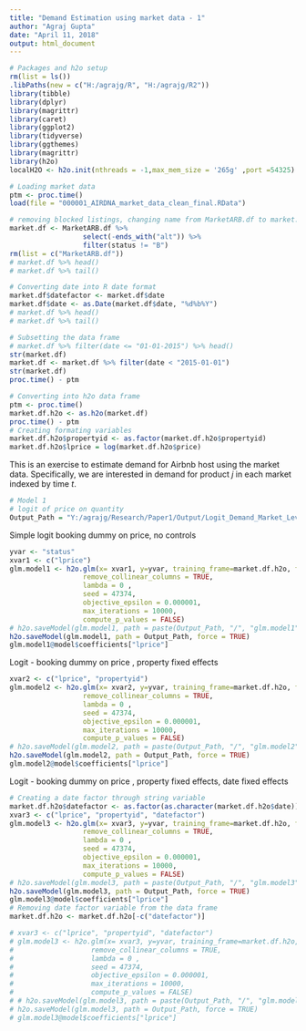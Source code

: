 ```yaml
---
title: "Demand Estimation using market data - 1"
author: "Agraj Gupta"
date: "April 11, 2018"
output: html_document
---
```



```r
# Packages and h2o setup 
rm(list = ls())
.libPaths(new = c("H:/agrajg/R", "H:/agrajg/R2")) 
library(tibble)
library(dplyr)
library(magrittr)
library(caret)
library(ggplot2)
library(tidyverse)
library(ggthemes)
library(magrittr)
library(h2o)
localH2O <- h2o.init(nthreads = -1,max_mem_size = '265g' ,port =54325)
```


```r
# Loading market data
ptm <- proc.time()
load(file = "000001_AIRDNA_market_data_clean_final.RData")

# removing blocked listings, changing name from MarketARB.df to market.df
market.df <- MarketARB.df %>% 
                  select(-ends_with("alt")) %>% 
                  filter(status != "B")
rm(list = c("MarketARB.df"))
# market.df %>% head()
# market.df %>% tail()

# Converting date into R date format
market.df$datefactor <- market.df$date
market.df$date <- as.Date(market.df$date, "%d%b%Y")
# market.df %>% head()
# market.df %>% tail()

# Subsetting the data frame
# market.df %>% filter(date <= "01-01-2015") %>% head()
str(market.df)
market.df <- market.df %>% filter(date < "2015-01-01")
str(market.df)
proc.time() - ptm

# Converting into h2o data frame
ptm <- proc.time()
market.df.h2o <- as.h2o(market.df)
proc.time() - ptm
# Creating formating variables
market.df.h2o$propertyid <- as.factor(market.df.h2o$propertyid)
market.df.h2o$lprice = log(market.df.h2o$price)

```

This is an exercise to estimate demand for Airbnb host using the market data. Specifically, we are interested in demand for product $j$ in each market indexed by time $t$.  

```r
# Model 1 
# logit of price on quantity
Output_Path = "Y:/agrajg/Research/Paper1/Output/Logit_Demand_Market_Level"
```

Simple logit booking dummy on price, no controls
```r
yvar <- "status"
xvar1 <- c("lprice")
glm.model1 <- h2o.glm(x= xvar1, y=yvar, training_frame=market.df.h2o, family = "binomial",
                  remove_collinear_columns = TRUE,
                  lambda = 0 ,
                  seed = 47374, 
                  objective_epsilon = 0.000001, 
                  max_iterations = 10000, 
                  compute_p_values = FALSE)
# h2o.saveModel(glm.model1, path = paste(Output_Path, "/", "glm.model1", sep = ""), force = TRUE)
h2o.saveModel(glm.model1, path = Output_Path, force = TRUE)
glm.model1@model$coefficients["lprice"]

```

Logit - booking dummy on price , property fixed effects
```r
xvar2 <- c("lprice", "propertyid")
glm.model2 <- h2o.glm(x= xvar2, y=yvar, training_frame=market.df.h2o, family = "binomial",
                  remove_collinear_columns = TRUE,
                  lambda = 0 ,
                  seed = 47374, 
                  objective_epsilon = 0.000001, 
                  max_iterations = 10000, 
                  compute_p_values = FALSE)
# h2o.saveModel(glm.model2, path = paste(Output_Path, "/", "glm.model2", sep = ""), force = TRUE)
h2o.saveModel(glm.model2, path = Output_Path, force = TRUE)
glm.model2@model$coefficients["lprice"]
```

Logit - booking dummy on price , property fixed effects, date fixed effects
```r
# Creating a date factor through string variable
market.df.h2o$datefactor <- as.factor(as.character(market.df.h2o$date))
xvar3 <- c("lprice", "propertyid", "datefactor")
glm.model3 <- h2o.glm(x= xvar3, y=yvar, training_frame=market.df.h2o, family = "binomial",
                  remove_collinear_columns = TRUE,
                  lambda = 0 ,
                  seed = 47374, 
                  objective_epsilon = 0.000001, 
                  max_iterations = 10000, 
                  compute_p_values = FALSE)
# h2o.saveModel(glm.model3, path = paste(Output_Path, "/", "glm.model3", sep = ""), force = TRUE)
h2o.saveModel(glm.model3, path = Output_Path, force = TRUE)
glm.model3@model$coefficients["lprice"]
# Removing date factor variable from the data frame
market.df.h2o <- market.df.h2o[-c("datefactor")]
```

```r
# xvar3 <- c("lprice", "propertyid", "datefactor")
# glm.model3 <- h2o.glm(x= xvar3, y=yvar, training_frame=market.df.h2o, family = "binomial",
#                   remove_collinear_columns = TRUE,
#                   lambda = 0 ,
#                   seed = 47374, 
#                   objective_epsilon = 0.000001, 
#                   max_iterations = 10000, 
#                   compute_p_values = FALSE)
# # h2o.saveModel(glm.model3, path = paste(Output_Path, "/", "glm.model3", sep = ""), force = TRUE)
# h2o.saveModel(glm.model3, path = Output_Path, force = TRUE)
# glm.model3@model$coefficients["lprice"]



```

